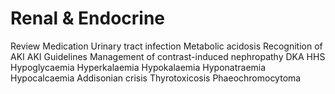 # Renal & Endocrine {}

Review Medication
Urinary tract infection
Metabolic acidosis
Recognition of AKI
AKI Guidelines
Management of contrast-induced nephropathy
DKA
HHS
Hypoglycaemia
Hyperkalaemia
Hypokalaemia
Hyponatraemia
Hypocalcaemia
Addisonian crisis
Thyrotoxicosis
Phaeochromocytoma